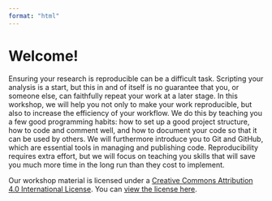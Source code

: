 ```yaml
---
format: "html"
---
```


# Welcome! 

Ensuring your research is reproducible can be a difficult task. Scripting your analysis is a start, but this in and of itself is no guarantee that you, or someone else, can faithfully repeat your work at a later stage. In this workshop, we will help you not only to make your work reproducible, but also to increase the efficiency of your workflow. We do this by teaching you a few good programming habits: how to set up a good project structure, how to code and comment well, and how to document your code so that it can be used by others. We will furthermore introduce you to Git and GitHub, which are essential tools in managing and publishing code. Reproducibility requires extra effort, but we will focus on teaching you skills that will save you much more time in the long run than they cost to implement.

Our workshop material is licensed under a [Creative Commons Attribution 4.0 International License](http://creativecommons.org/licenses/by/4.0/). You can [view the license here](https://github.com/UtrechtUniversity/workshop-computational-reproducibility/blob/master/LICENSE.md).
